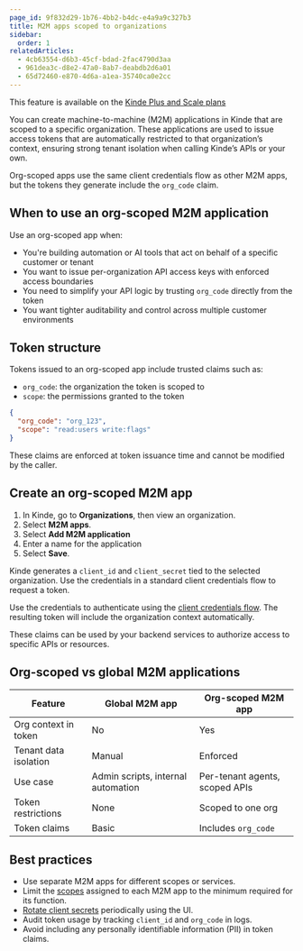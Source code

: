 ```yaml
---
page_id: 9f832d29-1b76-4bb2-b4dc-e4a9a9c327b3
title: M2M apps scoped to organizations
sidebar:
  order: 1
relatedArticles:
  - 4cb63554-d6b3-45cf-bdad-2fac4790d3aa
  - 961dea3c-d8e2-47a0-8ab7-deabdb2d6a01
  - 65d72460-e870-4d6a-a1ea-35740ca0e2cc
---
```


<Aside type="upgrade">

This feature is available on the [Kinde Plus and Scale plans](https://kinde.com/pricing/)

</Aside>

You can create machine-to-machine (M2M) applications in Kinde that are scoped to a specific organization. These applications are used to issue access tokens that are automatically restricted to that organization’s context, ensuring strong tenant isolation when calling Kinde’s APIs or your own.

Org-scoped apps use the same client credentials flow as other M2M apps, but the tokens they generate include the `org_code` claim.

## When to use an org-scoped M2M application

Use an org-scoped app when:

- You're building automation or AI tools that act on behalf of a specific customer or tenant
- You want to issue per-organization API access keys with enforced access boundaries
- You need to simplify your API logic by trusting `org_code` directly from the token
- You want tighter auditability and control across multiple customer environments

## Token structure

Tokens issued to an org-scoped app include trusted claims such as:

- `org_code`: the organization the token is scoped to
- `scope`: the permissions granted to the token

```json
{
  "org_code": "org_123",
  "scope": "read:users write:flags"
}
```

These claims are enforced at token issuance time and cannot be modified by the caller.

## Create an org-scoped M2M app

1. In Kinde, go to **Organizations**, then view an organization.
2. Select **M2M apps**.
3. Select **Add M2M application**
4. Enter a name for the application
5. Select **Save**.

Kinde generates a `client_id` and `client_secret` tied to the selected organization.
Use the credentials in a standard client credentials flow to request a token.

Use the credentials to authenticate using the [client credentials flow](/machine-to-machine-applications/about-m2m/authenticate-with-m2m/). The resulting token will include the organization context automatically.

These claims can be used by your backend services to authorize access to specific APIs or resources.

## Org-scoped vs global M2M applications

| Feature               | Global M2M app                     | Org-scoped M2M app             |
| --------------------- | ---------------------------------- | ------------------------------ |
| Org context in token  | No                                 | Yes                            |
| Tenant data isolation | Manual                             | Enforced                       |
| Use case              | Admin scripts, internal automation | Per-tenant agents, scoped APIs |
| Token restrictions    | None                               | Scoped to one org              |
| Token claims          | Basic                              | Includes `org_code`          |

## Best practices

- Use separate M2M apps for different scopes or services.
- Limit the [scopes](https://docs.kinde.com/developer-tools/your-apis/custom-api-scopes/) assigned to each M2M app to the minimum required for its function.
- [Rotate client secrets](https://docs.kinde.com/build/applications/rotate-client-secret/) periodically using the UI.
- Audit token usage by tracking `client_id` and `org_code` in logs.
- Avoid including any personally identifiable information (PII) in token claims.
